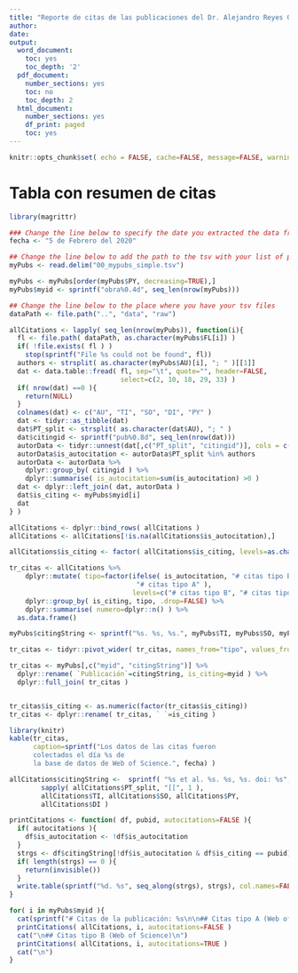 ```yaml
---
title: "Reporte de citas de las publicaciones del Dr. Alejandro Reyes Quiroz"
author: 
date: 
output:
  word_document:
    toc: yes
    toc_depth: '2'
  pdf_document:
    number_sections: yes
    toc: no
    toc_depth: 2
  html_document:
    number_sections: yes
    df_print: paged
    toc: yes
---
```


```r
knitr::opts_chunk$set( echo = FALSE, cache=FALSE, message=FALSE, warning = FALSE )
```

```{=openxml}
<w:p><w:r><w:br w:type="page"/></w:r></w:p>
```

# Tabla con resumen de citas

```r
library(magrittr)

### Change the line below to specify the date you extracted the data from Web of Science
fecha <- "5 de Febrero del 2020"

## Change the line below to add the path to the tsv with your list of publications ###
myPubs <- read.delim("00_mypubs_simple.tsv")

myPubs <- myPubs[order(myPubs$PY, decreasing=TRUE),]
myPubs$myid <- sprintf("obra%0.4d", seq_len(nrow(myPubs)))

## Change the line below to the place where you have your tsv files
dataPath <- file.path("..", "data", "raw")

allCitations <- lapply( seq_len(nrow(myPubs)), function(i){
  fl <- file.path( dataPath, as.character(myPubs$FL[i]) )
  if( !file.exists( fl ) )
    stop(sprintf("File %s could not be found", fl))
  authors <- strsplit( as.character(myPubs$AU)[i], "; " )[[1]]
  dat <- data.table::fread( fl, sep="\t", quote="", header=FALSE, 
                            select=c(2, 10, 18, 29, 33) )
  if( nrow(dat) ==0 ){
    return(NULL)
  }
  colnames(dat) <- c("AU", "TI", "SO", "DI", "PY" )
  dat <- tidyr::as_tibble(dat)
  dat$PT_split <- strsplit( as.character(dat$AU), "; " )
  dat$citingid <- sprintf("pub%0.8d", seq_len(nrow(dat)))
  autorData <- tidyr::unnest(dat[,c("PT_split", "citingid")], cols = c(PT_split))
  autorData$is_autocitation <- autorData$PT_split %in% authors
  autorData <- autorData %>%
    dplyr::group_by( citingid ) %>%
    dplyr::summarise( is_autocitation=sum(is_autocitation) >0 )
  dat <- dplyr::left_join( dat, autorData )
  dat$is_citing <- myPubs$myid[i]
  dat
} )

allCitations <- dplyr::bind_rows( allCitations )
allCitations <- allCitations[!is.na(allCitations$is_autocitation),]

allCitations$is_citing <- factor( allCitations$is_citing, levels=as.character(myPubs$myid) )

tr_citas <- allCitations %>%
    dplyr::mutate( tipo=factor(ifelse( is_autocitation, "# citas tipo B", 
                                "# citas tipo A" ), 
                               levels=c("# citas tipo B", "# citas tipo A" ))) %>%
    dplyr::group_by( is_citing, tipo, .drop=FALSE) %>%
    dplyr::summarise( numero=dplyr::n() ) %>% 
  as.data.frame()

myPubs$citingString <- sprintf("%s. %s, %s.", myPubs$TI, myPubs$SO, myPubs$PY)

tr_citas <- tidyr::pivot_wider( tr_citas, names_from="tipo", values_from="numero" )

tr_citas <- myPubs[,c("myid", "citingString")] %>%
  dplyr::rename( `Publicación`=citingString, is_citing=myid ) %>%
  dplyr::full_join( tr_citas )


tr_citas$is_citing <- as.numeric(factor(tr_citas$is_citing))
tr_citas <- dplyr::rename( tr_citas, ` `=is_citing )

library(knitr)
kable(tr_citas, 
      caption=sprintf("Los datos de las citas fueron 
      colectados el día %s de 
      la base de datos de Web of Science.", fecha) )
```


```r
allCitations$citingString <-  sprintf( "%s et al. %s. %s, %s. doi: %s", 
        sapply( allCitations$PT_split, "[[", 1 ), 
        allCitations$TI, allCitations$SO, allCitations$PY, 
        allCitations$DI )
```


```r
printCitations <- function( df, pubid, autocitations=FALSE ){
  if( autocitations ){
    df$is_autocitation <- !df$is_autocitation
  }
  strgs <- df$citingString[!df$is_autocitation & df$is_citing == pubid]
  if( length(strgs) == 0 ){
    return(invisible())
  }
  write.table(sprintf("%d. %s", seq_along(strgs), strgs), col.names=FALSE, row.names=FALSE, quote=FALSE)
}
```

```{=openxml}
<w:p><w:r><w:br w:type="page"/></w:r></w:p>
```


```r

for( i in myPubs$myid ){
  cat(sprintf("# Citas de la publicación: %s\n\n## Citas tipo A (Web of Science)\n", myPubs$citingString[myPubs$myid == i] ) ) 
  printCitations( allCitations, i, autocitations=FALSE )
  cat("\n## Citas tipo B (Web of Science)\n")
  printCitations( allCitations, i, autocitations=TRUE )
  cat("\n")
}

```

